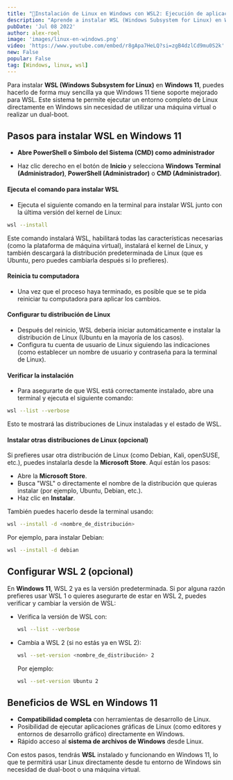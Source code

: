 ```yaml
---
title: "🐧Instalación de Linux en Windows con WSL2: Ejecución de aplicaciones de Linux en Windows"
description: "Aprende a instalar WSL (Windows Subsystem for Linux) en Windows 11 paso a paso. Ejecuta aplicaciones de Linux en Windows 11 con WSL2 de forma sencilla." 
pubDate: 'Jul 08 2022'
author: alex-roel
image: 'images/linux-en-windows.png'
video: 'https://www.youtube.com/embed/r8gApa7HeLQ?si=zgB4dzlCd9mu0S2k'
new: False
popular: False
tag: [Windows, linux, wsl]
---
```


Para instalar **WSL (Windows Subsystem for Linux)** en **Windows 11**, puedes hacerlo de forma muy sencilla ya que Windows 11 tiene soporte mejorado para WSL. Este sistema te permite ejecutar un entorno completo de Linux directamente en Windows sin necesidad de utilizar una máquina virtual o realizar un dual-boot.

## Pasos para instalar WSL en Windows 11

   - **Abre PowerShell o Símbolo del Sistema (CMD) como administrador**

   - Haz clic derecho en el botón de **Inicio** y selecciona **Windows Terminal (Administrador)**, **PowerShell (Administrador)** o **CMD (Administrador)**.

#### Ejecuta el comando para instalar WSL
   - Ejecuta el siguiente comando en la terminal para instalar WSL junto con la última versión del kernel de Linux:

   ```bash
   wsl --install
   ```

   Este comando instalará WSL, habilitará todas las características necesarias (como la plataforma de máquina virtual), instalará el kernel de Linux, y también descargará la distribución predeterminada de Linux (que es Ubuntu, pero puedes cambiarla después si lo prefieres).

#### Reinicia tu computadora
   - Una vez que el proceso haya terminado, es posible que se te pida reiniciar tu computadora para aplicar los cambios.

#### Configurar tu distribución de Linux
   - Después del reinicio, WSL debería iniciar automáticamente e instalar la distribución de Linux (Ubuntu en la mayoría de los casos).
   - Configura tu cuenta de usuario de Linux siguiendo las indicaciones (como establecer un nombre de usuario y contraseña para la terminal de Linux).

#### Verificar la instalación
   - Para asegurarte de que WSL está correctamente instalado, abre una terminal y ejecuta el siguiente comando:

   ```bash
   wsl --list --verbose
   ```

   Esto te mostrará las distribuciones de Linux instaladas y el estado de WSL.

#### Instalar otras distribuciones de Linux (opcional)
   Si prefieres usar otra distribución de Linux (como Debian, Kali, openSUSE, etc.), puedes instalarla desde la **Microsoft Store**. Aquí están los pasos:

   - Abre la **Microsoft Store**.
   - Busca "WSL" o directamente el nombre de la distribución que quieras instalar (por ejemplo, Ubuntu, Debian, etc.).
   - Haz clic en **Instalar**.

   También puedes hacerlo desde la terminal usando:

   ```bash
   wsl --install -d <nombre_de_distribución>
   ```

   Por ejemplo, para instalar Debian:

   ```bash
   wsl --install -d debian
   ```

## Configurar WSL 2 (opcional)
En **Windows 11**, WSL 2 ya es la versión predeterminada. Si por alguna razón prefieres usar WSL 1 o quieres asegurarte de estar en WSL 2, puedes verificar y cambiar la versión de WSL:

- Verifica la versión de WSL con:

   ```bash
   wsl --list --verbose
   ```

- Cambia a WSL 2 (si no estás ya en WSL 2):

   ```bash
   wsl --set-version <nombre_de_distribución> 2
   ```

   Por ejemplo:

   ```bash
   wsl --set-version Ubuntu 2
   ```

## Beneficios de WSL en Windows 11
- **Compatibilidad completa** con herramientas de desarrollo de Linux.
- Posibilidad de ejecutar aplicaciones gráficas de Linux (como editores y entornos de desarrollo gráfico) directamente en Windows.
- Rápido acceso al **sistema de archivos de Windows** desde Linux.
  
Con estos pasos, tendrás **WSL** instalado y funcionando en Windows 11, lo que te permitirá usar Linux directamente desde tu entorno de Windows sin necesidad de dual-boot o una máquina virtual.